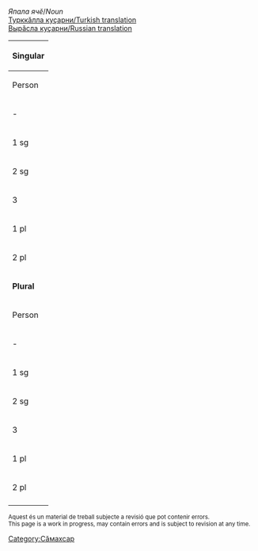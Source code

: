 

''Япала ячӗ''/''Noun''<br/>
[http://ilazki.thinkgeek.co.uk/~spectre/txuvaix/cv-tr/index.php?q=тухья Турккӑлла куҫарни/Turkish translation]<br/>
[http://samah.chv.su/cgi-bin/s.cgi?a=s&word=тухья Вырӑсла куҫарни/Russian translation]

{|class=wikitable
|-
!colspan=9|'''Singular'''
|-
!  Person  !!  Tеп<br/>Absolutive<br>''Мӗн?''  !!  Камӑнлӑх<br/>Genitive<br>''Мӗнӗн?''  !!  Пару<br/>Dative<br>''Мӗне?''  !!  Вырӑн<br/>Locative<br>''Мӗнре?''  !!  Туху<br/>Ablative<br>''Мӗнрен?''  !!  Пӗрлелӗх<br/>Instrumental<br>''Мӗнпе?''  !!  Ҫуклӑх<br/>Privative<br>''Мӗнсӗр?''  !!  Пирке<br/>Final<br>''Мӗншӗн?''
|-
| - || тухья || тухья·н || тухья·на || тухья·ра || тухья·ран || тухья·па || тухья·сӑр || тухья·шӑн
|-
| 1 sg || тухья·м || тухья·м·ӑн || тухья·м·а || тухья·м·ра || тухья·м·ран || тухья·м·па || тухья·м·сӑр || тухья·м·шӑн 
|-
| 2 sg || тухь·ю || тухь·ю·н || тухь·ю·на || тухь·ю·нта || тухь·ю·нтан || тухь·ю·па || тухь·ю·сӑр || тухь·ю·шӑн 
|-
| 3 || тух·йи || тух·йи·н<br/>тух·йи·йӗн || тух·йи·не || тух·йи·нче || тух·йи·нчен || тух·йи·пе || тух·йи·сӗр || тух·йи·шӗн 
|-
| 1 pl || тухья·м·ӑр || тухья·м·ӑр·ӑн || тухья·м·ӑр·а || тухья·м·ӑр·та || тухья·м·ӑр·тан || тухья·м·ӑр·па || тухья·м·ӑр·сӑр || тухья·м·ӑр·шӑн 
|-
| 2 pl || тух·йӑр || тух·йӑр·ӑн || тух·йӑр·а || тух·йӑр·та || тух·йӑр·тан || тух·йӑр·па || тух·йӑр·сӑр || тух·йӑр·шӑн 
|-
!colspan=9|'''Plural'''
|-
!  Person  !!  Tеп<br/>Absolutive<br>''Мӗн?''  !!  Камӑнлӑх<br/>Genitive<br>''Мӗнӗн?''  !!  Пару<br/>Dative<br>''Мӗне?''  !!  Вырӑн<br/>Locative<br>''Мӗнре?''  !!  Туху<br/>Ablative<br>''Мӗнрен?''  !!  Пӗрлелӗх<br/>Instrumental<br>''Мӗнпе?''  !!  Ҫуклӑх<br/>Privative<br>''Мӗнсӗр?''  !!  Пирке<br/>Final<br>''Мӗншӗн?''
|-
| - || тухья·сем || тухья·се·н || тухья·сен·е || тухья·сен·че || тухья·сен·чен || тухья·сем·пе || тухья·сем·сӗр || тухья·сем·шӗн
|-
| 1 sg || тухья·м·сем || тухья·м·се·н || тухья·м·сен·е || тухья·м·сен·че || тухья·м·сен·чен || тухья·м·сем·пе || тухья·м·сем·сӗр || тухья·м·сем·шӗн 
|-
| 2 sg || тухь·ю·сем || тухь·ю·се·н || тухь·ю·сен·е || тухь·ю·сен·че || тухь·ю·сен·чен || тухь·ю·сем·пе || тухь·ю·сем·сӗр || тухь·ю·сем·шӗн 
|-
| 3 || тух·йи·сем || тух·йи·се·н || тух·йи·сен·е || тух·йи·сен·че || тух·йи·сен·чен || тух·йи·сем·пе || тух·йи·сем·сӗр || тух·йи·сем·шӗн 
|-
| 1 pl || тухья·м·ӑр·сем || тухья·м·ӑр·се·н || тухья·м·ӑр·сен·е || тухья·м·ӑр·сен·че || тухья·м·ӑр·сен·чен || тухья·м·ӑр·сем·пе || тухья·м·ӑр·сем·сӗр || тухья·м·ӑр·сем·шӗн 
|-
| 2 pl || тух·йӑр·сем || тух·йӑр·се·н || тух·йӑр·сен·е || тух·йӑр·сен·че || тух·йӑр·сен·чен || тух·йӑр·сем·пе || тух·йӑр·сем·сӗр || тух·йӑр·сем·шӗн 
|-
|}

<small>
Aquest és un material de treball subjecte a revisió que pot contenir errors.<br/>
This page is a work in progress, may contain errors and is subject to revision at any time. 
</small>

[[Category:Сӑмахсар]]